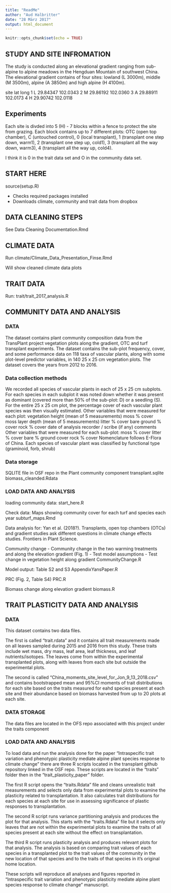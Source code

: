 ```yaml
---
title: "ReadMe"
author: "Aud Halbritter"
date: "28 März 2017"
output: html_document
---
```


```r
knitr::opts_chunk$set(echo = TRUE)
```

## STUDY AND SITE INFROMATION
The study is conducted along an elevational gradient ranging from sub-alpine to alpine meadows in the Hengduan Mountain of southwest China. The elevational gradient contains of four sites: lowland (L 3000m), middle (M 3500m), alpine (A 3850m) and high alpine (H 4100m).

  site      lat     long
1    L 29.84347 102.0343
2    M 29.86192 102.0360
3    A 29.88911 102.0173
4    H 29.90742 102.0118

## Experiments
Each site is divded into 5 (H) - 7 blocks within a fence to protect the site from grazing. Each block contains up to 7 different plots: OTC (open top chamber), C (untouched control), 0 (local transplant), 1 (transplant one step down, warm1), 2 (transplant one step up, cold1), 3 (transplant all the way down, warm3), 4 (transplant all the way up, cold4).

I think it is 0 in the trait data set and O in the community data set.


## START HERE
source(setup.R)

- Checks required packages installed
- Downloads climate, community and trait data from dropbox

## DATA CLEANING STEPS
See Data Cleaning Documentation.Rmd



## CLIMATE DATA

Run climate/Climate_Data_Presentation_Finse.Rmd

Will show cleaned climate data plots



## TRAIT DATA
Run:
trait/trait_2017_analysis.R




## COMMUNITY DATA AND ANALYSIS
### DATA

The dataset contains plant community composition data from the TransPlant project vegetation plots along the gradient, OTC and turf transplant experiments. 
The dataset contains the sub-plot frequency, cover, and some performance data on 118 taxa of vascular plants, along with some plot-level predictor variables, in 140 25 x 25 cm vegetation plots.
The dataset covers the years from 2012 to 2016.

### Data collection methods
We recorded all species of vascular plants in each of 25  x 25 cm subplots.
For each species in each subplot it was noted down whether it was present as dominant (covered more than 50% of the sub-plot: D) or a seedling (S). For the  entire 25 x 25 cm plot, the percentage cover of each vascular plant species was then visually estimated. 
Other variables that were measured for each plot:
vegetation height (mean of 5 measurements)
moss % cover
moss layer depth (mean of 5 measurements)
litter % cover 
bare ground % cover
rock % cover
date of analysis
recorder / scribe (if any)
comments
Other variables that were measured for each sub-plot:
moss % cover
litter % cover 
bare % ground cover
rock % cover
Nomenclature follows E-Flora of China. 
Each species of vascular plant was classified by functional type (graminoid, forb, shrub)

### Data storage
SQLITE file in OSF repo in the Plant community component
transplant.sqlite
biomass_cleanded.Rdata

### LOAD DATA AND ANALYSIS
loading community data: start_here.R

Check data:
Maps showing community cover for each turf and species each year
subturf_maps.Rmd

Data analysis for:
Yan et al. (2018?). Transplants, open top chambers (OTCs) and gradient studies ask different questions in climate change effects studies. Frontiers in Plant Science.

Community change
- Community change in the two warming treatments and along the elevation gradient (Fig. 1)
- Test model assumptions
- Test change in vegetation height along gradient
CommunityChange.R

Model output: Table S2 and S3
AppendixYansPaper.R

PRC (Fig. 2, Table S4)
PRC.R

Biomass change along elevation gradient
biomass.R

## TRAIT PLASTICITY DATA AND ANALYSIS
### DATA
This dataset contains two data files. 

The first is called "trait.rdata" and it contains all trait measurements made on all leaves sampled during 2015 and 2016 from this study. These traits include wet mass, dry mass, leaf area, leaf thickness, and leaf nutrients/isotopes. The leaves come from within the experimental transplanted plots, along with leaves from each site but outside the experimental plots. 

The second is called "China_moments_site_level_for_Jon_9_13_2018.csv" and contains bootstrapped mean and 95%CI moments of trait distributions for each site based on the traits measured for eahd species present at each site and their abundance based on biomass harvested from up to 20 plots at each site. 

### DATA STORAGE
The data files are located in the OFS repo associated with this project under the traits component

### LOAD DATA AND ANALYSIS
To load data and run the analysis done for the paper "Intraspecific trait variation and phenotypic plasticity mediate alpine plant species response to climate change" there are three R scripts located in the transplant github repository linked in the OSF repo. These scripts are located in the "traits" folder then in the "trait_plasticity_paper" folder. 

The first R script opens the "traits.Rdata" file and cleans unrealistic trait measurements and selects only data from experimental plots to examine the plasticity related to transplantation. It also calculates trait distributions for each species at each site for use in assessing significance of plastic responses to transplantation.

The second R script runs variance partitioning analysis and produces the plot for that analysis. This starts with the "traits.Rdata" file but it selects only leaves that are not within the experimental plots to examine the traits of all species present at each site without the effect on transplantation.

The third R script runs plasticity analysis and produces relevant plots for that analysis. The analysis is based on comparing trait values of each species in a transplanted plot to the trait values of the community in the new location of that species and to the traits of that species in it's original home location. 

These scripts will reproduce all analyses and figures reported in "Intraspecific trait variation and phenotypic plasticity mediate alpine plant species response to climate change" manuscript.